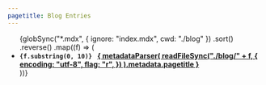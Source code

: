 ```yaml
---
pagetitle: Blog Entries
---
```



<ul>
  {globSync("*.mdx", { ignore: "index.mdx", cwd: "./blog" })
    .sort()
    .reverse()
    .map((f) => (
      <li key={f}>
        <strong>
          <code>{f.substring(0, 10)} </code>
          <span></span>
          <a href={f.replace(".mdx", ".html")}>
            {
              metadataParser(
                readFileSync("./blog/" + f, {
                  encoding: "utf-8",
                  flag: "r",
                })
              ).metadata.pagetitle
            }
          </a>
        </strong>
      </li>
    ))}
</ul>
